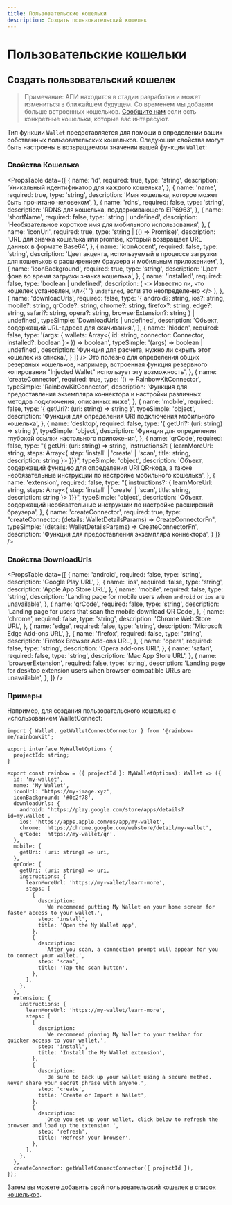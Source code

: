 ```yaml
---
title: Пользовательские кошельки
description: Создать пользовательский кошелек
---
```


# Пользовательские кошельки

## Создать пользовательский кошелек

> Примечание: АПИ находится в стадии разработки и может измениться в ближайшем будущем. Со временем мы добавим больше встроенных кошельков. [Сообщите нам](https://github.com/rainbow-me/rainbowkit/issues) если есть конкретные кошельки, которые вас интересуют.

Тип функции `Wallet` предоставляется для помощи в определении ваших собственных пользовательских кошельков. Следующие свойства могут быть настроены в возвращаемом значении вашей функции `Wallet`:

### Свойства Кошелька

<PropsTable
  data={[
    {
      name: 'id',
      required: true,
      type: 'string',
      description: 'Уникальный идентификатор для каждого кошелька',
    },
    {
      name: 'name',
      required: true,
      type: 'string',
      description: 'Имя кошелька, которое может быть прочитано человеком',
    },
    {
      name: 'rdns',
      required: false,
      type: 'string',
      description: 'RDNS для кошелька, поддерживающего EIP6963',
    },
    {
      name: 'shortName',
      required: false,
      type: 'string | undefined',
      description: 'Необязательное короткое имя для мобильного использования',
    },
    {
      name: 'iconUrl',
      required: true,
      type: 'string | (() => Promise<string>)',
      description:
        'URL для значка кошелька или promise, который возвращает URL данных в формате Base64',
    },
    {
      name: 'iconAccent',
      required: false,
      type: 'string',
      description:
        'Цвет акцента, используемый в процессе загрузки для кошельков с расширением браузера и мобильным приложением',
    },
    {
      name: 'iconBackground',
      required: true,
      type: 'string',
      description: 'Цвет фона во время загрузки значка кошелька',
    },
    {
      name: 'installed',
      required: false,
      type: 'boolean | undefined',
      description: (
        <>
          Известно ли, что кошелек установлен, или{' '}
          <code>undefined</code>, если это неопределенно
        </>
      ),
    },
    {
      name: 'downloadUrls',
      required: false,
      type: '{ android?: string, ios?: string, mobile?: string, qrCode?: string, chrome?: string, firefox?: string, edge?: string, safari?: string, opera?: string, browserExtension?: string } | undefined',
      typeSimple: 'DownloadUrls | undefined',
      description: 'Объект, содержащий URL-адреса для скачивания.',
    },
    {
      name: 'hidden',
      required: false,
      type: '(args: { wallets: Array<{ id: string, connector: Connector, installed?: boolean }> }) => boolean',
      typeSimple: '(args) => boolean | undefined',
      description:
        'Функция для расчета, нужно ли скрыть этот кошелек из списка.',
    } 
  ]}
/> Это полезно для определения общих резервных кошельков, например, встроенная функция резервного копирования "Injected Wallet" использует эту возможность',
    },
    {
      name: 'createConnector',
      required: true,
      type: '() => RainbowKitConnector',
      typeSimple: 'RainbowKitConnector',
      description:
        'Функция для предоставления экземпляра коннектора и настройки различных методов подключения, описанных ниже',
    },
    {
      name: 'mobile',
      required: false,
      type: '{ getUri?: (uri: string) => string }',
      typeSimple: 'object',
      description:
        'Функция для определения URI подключения мобильного кошелька',
    },
    {
      name: 'desktop',
      required: false,
      type: '{ getUri?: (uri: string) => string }',
      typeSimple: 'object',
      description: 'Функция для определения глубокой ссылки настольного приложения',
    },
    {
      name: 'qrCode',
      required: false,
      type: "{ getUri: (uri: string) => string, instructions?: { learnMoreUrl: string, steps: Array<{ step: 'install' | 'create' | 'scan', title: string, description: string }> }}}",
      typeSimple: 'object',
      description:
        'Объект, содержащий функцию для определения URI QR-кода, а также необязательные инструкции по настройке мобильного кошелька',
    },
    {
      name: 'extension',
      required: false,
      type: "{ instructions?: { learnMoreUrl: string, steps: Array<{ step: 'install' | 'create' | 'scan', title: string, description: string }> }}}",
      typeSimple: 'object',
      description:
        'Объект, содержащий необязательные инструкции по настройке расширений браузера',
    },
    {
      name: 'createConnector',
      required: true,
      type: "createConnector: (details: WalletDetailsParams) => CreateConnectorFn",
      typeSimple: '(details: WalletDetailsParams) => CreateConnectorFn',
      description: 'Функция для предоставления экземпляра коннектора',
    }
  ]}
/>

### Свойства DownloadUrls

<PropsTable
  data={[
    {
      name: 'android',
      required: false,
      type: 'string',
      description: 'Google Play URL',
    },
    {
      name: 'ios',
      required: false,
      type: 'string',
      description: 'Apple App Store URL',
    },
    {
      name: 'mobile',
      required: false,
      type: 'string',
      description:
        'Landing page for mobile users when `android` or `ios` are unavailable',
    },
    {
      name: 'qrCode',
      required: false,
      type: 'string',
      description:
        'Landing page for users that scan the mobile download QR Code',
    },
    {
      name: 'chrome',
      required: false,
      type: 'string',
      description: 'Chrome Web Store URL',
    },
    {
      name: 'edge',
      required: false,
      type: 'string',
      description: 'Microsoft Edge Add-ons URL',
    },
    {
      name: 'firefox',
      required: false,
      type: 'string',
      description: 'Firefox Browser Add-ons URL',
    },
    {
      name: 'opera',
      required: false,
      type: 'string',
      description: 'Opera add-ons URL',
    },
    {
      name: 'safari',
      required: false,
      type: 'string',
      description: 'Mac App Store URL',
    },
    {
      name: 'browserExtension',
      required: false,
      type: 'string',
      description:
        'Landing page for desktop extension users when browser-compatible URLs are unavailable',
    },
  ]}
/>

### Примеры

Например, для создания пользовательского кошелька с использованием WalletConnect:

```tsx
import { Wallet, getWalletConnectConnector } from '@rainbow-me/rainbowkit';

export interface MyWalletOptions {
  projectId: string;
}

export const rainbow = ({ projectId }: MyWalletOptions): Wallet => ({
  id: 'my-wallet',
  name: 'My Wallet',
  iconUrl: 'https://my-image.xyz',
  iconBackground: '#0c2f78',
  downloadUrls: {
    android: 'https://play.google.com/store/apps/details?id=my.wallet',
    ios: 'https://apps.apple.com/us/app/my-wallet',
    chrome: 'https://chrome.google.com/webstore/detail/my-wallet',
    qrCode: 'https://my-wallet/qr',
  },
  mobile: {
    getUri: (uri: string) => uri,
  },
  qrCode: {
    getUri: (uri: string) => uri,
    instructions: {
      learnMoreUrl: 'https://my-wallet/learn-more',
      steps: [
        {
          description:
            'We recommend putting My Wallet on your home screen for faster access to your wallet.',
          step: 'install',
          title: 'Open the My Wallet app',
        },
        {
          description:
            'After you scan, a connection prompt will appear for you to connect your wallet.',
          step: 'scan',
          title: 'Tap the scan button',
        },
      ],
    },
  },
  extension: {
    instructions: {
      learnMoreUrl: 'https://my-wallet/learn-more',
      steps: [
        {
          description:
            'We recommend pinning My Wallet to your taskbar for quicker access to your wallet.',
          step: 'install',
          title: 'Install the My Wallet extension',
        },
        {
          description:
            'Be sure to back up your wallet using a secure method. Never share your secret phrase with anyone.',
          step: 'create',
          title: 'Create or Import a Wallet',
        },
        {
          description:
            'Once you set up your wallet, click below to refresh the browser and load up the extension.',
          step: 'refresh',
          title: 'Refresh your browser',
        },
      ],
    },
  },
  createConnector: getWalletConnectConnector({ projectId }),
});
```

Затем вы можете добавить свой пользовательский кошелек в [список кошельков](/docs/custom-wallet-list).
